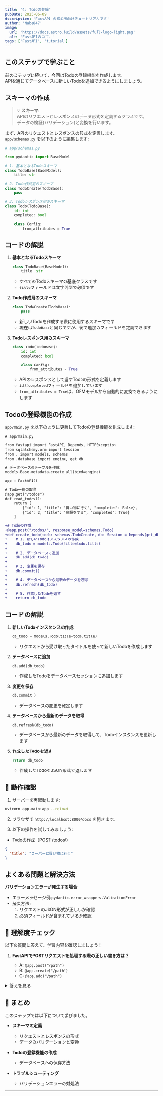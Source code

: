 ```yaml
---
title: '4: Todoの登録'
pubDate: 2025-06-09
description: 'FastAPI の初心者向けチュートリアルです'
author: 'Nabe847'
image:
  url: 'https://docs.astro.build/assets/full-logo-light.png'
  alt: 'FastAPIのロゴ。'
tags: ['FastAPI', 'tutorial']
---
```


## このステップで学ぶこと

前のステップに続いて、今回はTodoの登録機能を作成します。  
APIを通じてデータベースに新しいTodoを追加できるようにしましょう。

## スキーマの作成

> 💡 **スキーマ**:  
> APIのリクエストとレスポンスのデータ形式を定義するクラスです。  
> データの検証(バリデーション)と変換を行います。

まず、APIのリクエストとレスポンスの形式を定義します。  
`app/schemas.py` を以下のように編集します:

```python
# app/schemas.py

from pydantic import BaseModel

# 1. 基本となるTodoスキーマ
class TodoBase(BaseModel):
    title: str

# 2. Todo作成用のスキーマ
class TodoCreate(TodoBase):
    pass

# 3. Todoレスポンス用のスキーマ
class Todo(TodoBase):
    id: int
    completed: bool

    class Config:
        from_attributes = True
```

## コードの解説

1. **基本となるTodoスキーマ**

   ```python
   class TodoBase(BaseModel):
       title: str
   ```

   - すべてのTodoスキーマの基底クラスです
   - `title`フィールドは文字列型で必須です

2. **Todo作成用のスキーマ**

   ```python
   class TodoCreate(TodoBase):
       pass
   ```

   - 新しいTodoを作成する際に使用するスキーマです
   - 現在は`TodoBase`と同じですが、後で追加のフィールドを定義できます

3. **Todoレスポンス用のスキーマ**

   ```python
   class Todo(TodoBase):
       id: int
       completed: bool

       class Config:
           from_attributes = True
   ```

   - APIのレスポンスとして返すTodoの形式を定義します
   - `id`と`completed`フィールドを追加しています
   - `from_attributes = True`は、ORMモデルから自動的に変換できるようにします

## Todoの登録機能の作成

`app/main.py` を以下のように更新してTodoの登録機能を作成します:

```diff lang=python
# app/main.py

from fastapi import FastAPI, Depends, HTTPException
from sqlalchemy.orm import Session
from . import models, schemas
from .database import engine, get_db

# データベースのテーブルを作成
models.Base.metadata.create_all(bind=engine)

app = FastAPI()

# Todo一覧の取得
@app.get("/todos")
def read_todos():
    return [
        {"id": 1, "title": "買い物に行く", "completed": False},
        {"id": 2, "title": "宿題をする", "completed": True}
    ]

+# Todoの作成
+@app.post("/todos/", response_model=schemas.Todo)
+def create_todo(todo: schemas.TodoCreate, db: Session = Depends(get_db)):
+    # 1. 新しいTodoインスタンスの作成
+    db_todo = models.Todo(title=todo.title)
+    
+    # 2. データベースに追加
+    db.add(db_todo)
+    
+    # 3. 変更を保存
+    db.commit()
+    
+    # 4. データベースから最新のデータを取得
+    db.refresh(db_todo)
+    
+    # 5. 作成したTodoを返す
+    return db_todo

```

## コードの解説

1. **新しいTodoインスタンスの作成**

   ```python
   db_todo = models.Todo(title=todo.title)
   ```

   - リクエストから受け取ったタイトルを使って新しいTodoを作成します

2. **データベースに追加**

   ```python
   db.add(db_todo)
   ```

   - 作成したTodoをデータベースセッションに追加します

3. **変更を保存**

   ```python
   db.commit()
   ```

   - データベースの変更を確定します

4. **データベースから最新のデータを取得**

   ```python
   db.refresh(db_todo)
   ```

   - データベースから最新のデータを取得して、Todoインスタンスを更新します

5. **作成したTodoを返す**

   ```python
   return db_todo
   ```

   - 作成したTodoをJSON形式で返します

## 🚀 動作確認

1. サーバーを再起動します:

```bash
uvicorn app.main:app --reload
```

2. ブラウザで `http://localhost:8000/docs` を開きます。

3. 以下の操作を試してみましょう:

- Todoの作成（POST /todos/）
```json
{
  "title": "スーパーに買い物に行く"
}
```

## よくある問題と解決方法

**バリデーションエラーが発生する場合**

- エラーメッセージ例:`pydantic.error_wrappers.ValidationError`
- 解決方法:
  1. リクエストのJSON形式が正しいか確認
  2. 必須フィールドが含まれているか確認

## 🎯 理解度チェック

以下の質問に答えて、学習内容を確認しましょう！

1. **FastAPIでPOSTリクエストを処理する際の正しい書き方は？**

   - A: `@app.post("/path")`
   - B: `@app.create("/path")`
   - C: `@app.add("/path")`

<details>
<summary>答えを見る</summary>

   **答え: A: `@app.post("/path")`**

   - FastAPIでは、HTTPメソッドに対応するデコレータを使用します
   - POSTリクエストには`@app.post`を使用します
   - 参考: [FastAPI公式ドキュメント](https://fastapi.tiangolo.com/tutorial/first-steps/)
</details>

## 📝 まとめ

このステップでは以下について学びました。

- **スキーマの定義**

  - リクエストとレスポンスの形式
  - データのバリデーションと変換

- **Todoの登録機能の作成**
  - データベースへの保存方法

- **トラブルシューティング**
  - バリデーションエラーの対処法

--- 
